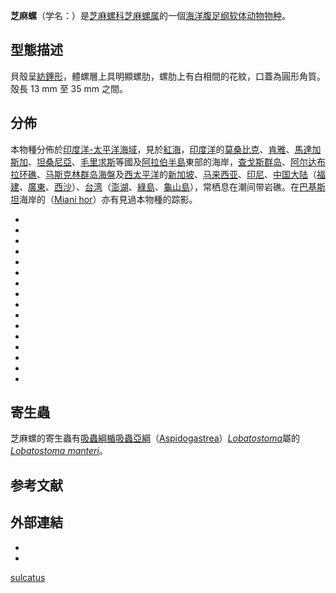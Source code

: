 {{Speciesbox
 | image = Planaxis sulcatus 01.JPG
 | image_caption = ''Planaxis sulcatus'' shells
 | image2 =Planaxis sulcatus 001 from Bōsō Peninsula, Honshu, Japan.JPG 
 | taxon = Planaxis sulcatus
 | authority = ([[Ignaz_von_Born|Born]], 1791)
 | synonyms_ref = {{r|WoRMS_216719}}
 | synonyms =
* ''[[Buccinum|Buccinum]] pyramidale'' <small>Gmelin, 1791</small>
* ''Buccinum sulcatum'' <small>Born, 1778</small>（原來組合）
* ''Planaxis brevis'' <small>Quoy & Gaimard, 1833</small>
* ''Planaxis buccinoides'' <small>Deshayes, 1828</small>
* ''Planaxis menkeanus'' <small>Dunker, 1862</small>
* ''Planaxis obscura'' <small>A. Adams, 1853</small>
* ''Planaxis undulata'' <small>Lamarck, 1822</small>
}}

'''芝麻螺'''（学名：''{{lang|la|Planaxis sulcatus}}''）是[[芝麻螺科|芝麻螺科]][[芝麻螺属|芝麻螺属]]的一個[[海洋生物|海洋]][[腹足纲|腹足纲]][[软体动物|软体动物]][[物种|物种]]{{r|shell_353|WoRMS_216719}}。

==型態描述==
貝殼呈[[紡錘形|紡錘形]]，體螺層上具明顯螺肋，螺肋上有白相間的花紋，口蓋為圓形角質{{r|shell_353}}。
殻長 13 mm 至 35 mm 之間。

==分佈==
本物種分佈於[[印度洋-太平洋海域|印度洋-太平洋海域]]，見於[[紅海|紅海]]{{r|WoRMS_216719}}，[[印度洋|印度洋]]的[[莫桑比克|莫桑比克]]、[[肯雅|肯雅]]、[[馬達加斯加|馬達加斯加]]、[[坦桑尼亞|坦桑尼亞]]、[[毛里求斯|毛里求斯]]等國{{r|WoRMS_216719}}及[[阿拉伯半島|阿拉伯半島]]東部{{r|shell_353|shelldoc_720090224024}}的海岸，[[查戈斯群岛|查戈斯群岛]]、[[阿尔达布拉环礁|阿尔达布拉环礁]]、[[马斯克林群岛|马斯克林群岛]][[海盤|海盤]]{{r|WoRMS_216719}}及[[西太平洋|西太平洋]]的[[新加坡|新加坡]]{{r|shelldoc_720090224020_02|Tan & Low}}、[[马来西亚|马来西亚]]{{r|shelldoc_720090224020_02}}、[[印尼|印尼]]{{r|shelldoc_720090224018}}、[[中国大陆|中国大陆]]（[[福建|福建]]、[[廣東|廣東]]、[[西沙|西沙]]）{{r|shell_353|shelldoc_420090220136_01|shelldoc_420090220146}}、[[台湾|台湾]]{{r|shell_353|shelldoc_200123|shelldoc_320090219045}}（[[澎湖|澎湖]]{{r|shelldoc_200142}}、[[綠島|綠島]]{{r|shelldoc_000027}}、[[龜山島|龜山島]]{{r|shelldoc_320121219004}}），常栖息在潮间带岩礁{{r|shell_353}}。在[[巴基斯坦|巴基斯坦]]海岸的{{link-en|Sonmiani Bay|Sonmiani Bay}}（[[Miani_hor|Miani hor]]）亦有見過本物種的踪影。
*{{shelldoc_000088}}
*{{shelldoc_000151}}
*{{shelldoc_100298}}
*{{shelldoc_100318}}
*{{shelldoc_120090219004_10}}
*{{shelldoc_200001}}
*{{shelldoc_200008}}
*{{shelldoc_200014}}
*{{shelldoc_200015}}
*{{shelldoc_200018}}
*{{shelldoc_200019}}
*{{shelldoc_200020}}
*{{shelldoc_200021}}
*{{shelldoc_200022}}
*{{shelldoc_200023}}
*{{shelldoc_200084}}

==寄生蟲==
芝麻螺的寄生蟲有[[吸蟲綱|吸蟲綱]][[楯吸蟲亞綱|楯吸蟲亞綱]]（[[Aspidogastrea|Aspidogastrea]]）''[[Lobatostoma|Lobatostoma]]''屬的''[[Lobatostoma_manteri|Lobatostoma manteri]]''{{r|Alevs 2015}}。

==参考文献==
{{reflist|refs=
<ref name="Alevs 2015">{{Cite journal|url=http://biotaxa.org/Zootaxa/article/view/zootaxa.3918.3.2|last=Alevs|first=Philippe V.|last2=Vieira|first2=Fabiano M.|last3=Santos|first3=Cláudia P.|last4=Scholz|first4=Tomáš|last5=Luque|first5=José L.|date=2015-02-12|title=A Checklist of the Aspidogastrea (Platyhelminthes: Trematoda) of the World|trans-title=世界上的楯吸蟲亞綱物種（扁形動物門：吸蟲綱）清單|journal=Zootaxa|issn=1175-5334|volume=3918|issue=3|doi=10.11646/zootaxa.3918.3.2|language=en|access-date=2018-07-29|archive-date=2020-02-13|archive-url=https://web.archive.org/web/20200213041448/https://www.biotaxa.org/Zootaxa/article/view/zootaxa.3918.3.2|dead-url=no}}</ref>
<ref name="shell_353">{{cite web
 |url=http://shell.sinica.edu.tw/chinese/shellbase_detail.php?science_no=353
 |title=国际贝库：芝麻螺
 |publisher=台湾贝类资料库
 |access-date=2018-07-29
 |language=zh-hant
 |archive-date=2016-03-04
 |archive-url=https://web.archive.org/web/20160304114157/http://shell.sinica.edu.tw/chinese/shellbase_detail.php?science_no=353
 |dead-url=no
 }}</ref>
<ref name="shelldoc_000027">{{shelldoc_000027}}</ref>
<ref name="shelldoc_200123">{{shelldoc_200123}}</ref>
<ref name="shelldoc_200142">{{shelldoc_200142}}</ref>
<ref name="shelldoc_320121219004">{{shelldoc_320121219004}}</ref>
<ref name="shelldoc_320090219045">{{shelldoc_320090219045}}</ref>
<ref name="shelldoc_420090220136_01">{{shelldoc_420090220136_01}}</ref>
<ref name="shelldoc_420090220146">{{shelldoc_420090220146}}</ref>
<ref name="shelldoc_720090224018">{{shelldoc_720090224018}}</ref>
<ref name="shelldoc_720090224024">{{shelldoc_720090224024}}</ref>
<ref name="shelldoc_720090224020_02">{{shelldoc_720090224020_02}}</ref>
<ref name="Tan & Low">{{cite journal
 |last1=Tan |first1=S.K.
 |last2=Low |first2=M.E.Y. |year=2014
 |title=Singapore Mollusca: 5. The subfamily Planaxinae (Gastropoda: Caenogastropoda: Cerithioidea: Planaxidae)
 |journal=''[[Nature_in_Singapore|Nature in Singapore]]''
 |volume=7 |pages=15-23 |language=en }}</ref>
<ref name="WoRMS_216719">{{WoRMS|id=216719
 |title=''Planaxis sulcatus'' (Born, 1791)|db=MolluscaBase
 |last1=Rosenberg |first1=Gary
 |last2=Vanden Berghe |first2=Edward
 |last3=Garcia |first3=Maria
 |date=2010-09-30 |access-date=2018-07-29 }}</ref>
}}

==外部連結==
{{commonscat|Planaxis sulcatus}}
*{{Wikispecies-inline|Planaxis sulcatus}}
*{{gastropods.com|key=9|id=1419|title=Planaxis sulcatus}}
{{Taxonbar|from=Q3174309}}
[[Category:芝麻螺属|sulcatus]]